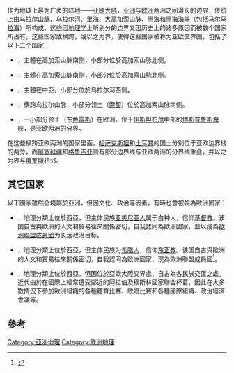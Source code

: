 作为地球上最为广袤的陆地——[[歐亞大陸|亚欧大陆]]，[[亚洲|亚洲]]与[[欧洲|欧洲]]两洲之间漫长的边界，传统上由[[乌拉尔山脉|乌拉尔山脉]]、[[乌拉尔河|乌拉尔河]]、[[里海|里海]]、[[大高加索山脉|大高加索山脉]]、[[黑海|黑海]]和[[黑海海峡|黑海海峡]]（包括[[马尔马拉海|马尔马拉海]]）所构成，这些因[[地理学|地理学]]上所划分的边界又因历史上的诸多原因而被数个国家所占有，这些国家或横跨，或以之为界，使得这些国家被称为亚欧交界国，包括了以下五个国家：

*{{flag|阿塞拜疆}}，主體在高加索山脉南侧，小部分位於高加索山脉北侧。

*{{flag|格鲁吉亚}}，主體在高加索山脉南侧，小部分位於高加索山脉北侧。

*{{flag|哈萨克斯坦}}，主體在中亞，小部分位於乌拉尔河西侧。

*{{flag|俄罗斯}}，横跨乌拉尔山脉，小部分领土（[[索契|索契]]）位於高加索山脉南侧。

*{{flag|土耳其}}，一小部分领土（东[[色雷斯|色雷斯]]）在欧洲。位于[[伊斯坦布尔|伊斯坦布尔]]中部的[[伊斯坦布尔海峡|博斯普鲁斯海峡]]，是亚欧两洲的分界。

在这些横跨亚欧两洲的国家里面，[[哈萨克斯坦|哈萨克斯坦]]和[[土耳其|土耳其]]的国土分别位于亚欧边界线的两旁，而[[阿塞拜疆|阿塞拜疆]]和[[格鲁吉亚|格鲁吉亚]]则有部分边界线与亚欧两洲的分界线重叠，并以之为界与[[俄罗斯|俄罗斯]]相邻。

== 其它国家 ==
以下國家雖然全境屬於亞洲，但因文化、政治等因素，有時也會被視為歐洲國家：
* {{flag|Armenia}}，地理分類上位於西亞，但主体民族[[亚美尼亚人|亚美尼亚人]]属于白种人，信仰[[基督教|基督教]]。该国自古與歐洲的人文和貿易往來關係密切，自我認同為歐洲國家，並以成為[[欧洲联盟成员国|歐洲聯盟成員國]]为长远政治目标。

* {{flag|Cyprus}}，地理分類上位於西亞，但主体民族为[[希腊人|希腊人]]，信仰[[东正教会|东正教]]。该国自古與歐洲的人文和貿易往來關係密切，自我認同為歐洲國家，现為歐洲聯盟成員國<ref>{{cite web|title=The World Factbook|url=https://www.cia.gov/the-world-factbook/countries/cyprus/|accessdate=2021-01-28|author=|date=|format=|publisher=|language=|website=CIA|archive-date=2021-04-08|archive-url=https://web.archive.org/web/20210408165729/https://www.cia.gov/the-world-factbook/countries/cyprus/|dead-url=no}}</ref>。

* {{flag|Israel}}，地理分類上位於西亞，但因位於亞歐大陸交界處，自古為各民族交匯之處。近代由於在國際上經常遭受鄰近的阿拉伯及穆斯林國家聯合杯葛，因此在大多數情況下參加歐洲組織的各種體育比賽、歌唱比賽和各種國際組織、政治經濟會議等。

==參考==
{{reflist}}

[[Category:亞洲地理|Category:亞洲地理]]
[[Category:歐洲地理|Category:歐洲地理]]